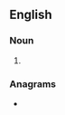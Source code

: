 {{also|shotgun}}
==English==

===Noun===
{{en-noun|~}}

# {{alternative spelling of|en|shotgun}}

===Anagrams===
* {{anagrams|en|a=ghnostu|gunshot|hognuts|hotguns|hutongs|noughts|unghost}}